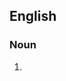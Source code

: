 ==English==

===Noun===
{{head|en|misspelling}}

# {{misspelling of|Libyan Arab Jamahiriya|lang=en}}